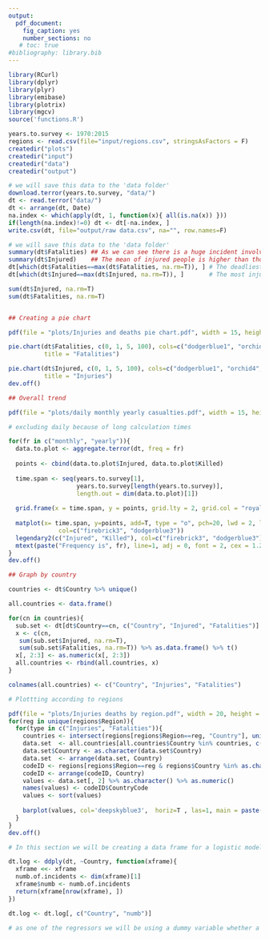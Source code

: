 ```yaml
---
output:
  pdf_document:
    fig_caption: yes
    number_sections: no
   # toc: true
#bibliography: library.bib
---
```


```r
library(RCurl)
library(dplyr)
library(plyr)
library(emibase)
library(plotrix)
library(mgcv)
source('functions.R')
```

\vskip 20pt
\centerline{\bf \large VILNIUS UNIVERSITY}
\bigskip
\centerline{\large \textbf{FACULTY OF MATHEMATICS AND INFORMATICS}}
\vskip 120pt
\centerline{\bf \Large \textbf{BACHELOR THESIS}}
\vskip 50pt
\begin{center}
{\bf \LARGE Global terrorism and the economy}

\vspace{4mm}

\end{center}
\vskip 120pt
\centerline{\Large Eligijus Bujokas}
\vskip 120pt
\centerline{\large \textbf{VILNIUS (2016.12.07)}}

\newpage

\tableofcontents

\newpage

```r
years.to.survey <- 1970:2015
regions <- read.csv(file="input/regions.csv", stringsAsFactors = F)
createdir("plots")
createdir("input")
createdir("data")
createdir("output")
```

```r
# we will save this data to the 'data folder'
download.terror(years.to.survey, "data/") 
dt <- read.terror("data/")
dt <- arrange(dt, Date)
na.index <- which(apply(dt, 1, function(x){ all(is.na(x)) }))
if(length(na.index)!=0) dt <- dt[-na.index, ]
write.csv(dt, file="output/raw data.csv", na="", row.names=F)
```

```r
# we will save this data to the 'data folder'
summary(dt$Fatalities) ## As we can see there is a huge incident involving 1382 deaths
summary(dt$Injured)    ## The mean of injured people is higher than those that were killed. The biggest incident is involving 4000 people
dt[which(dt$Fatalities==max(dt$Fatalities, na.rm=T)), ] # The deadliest attack was the attack in Nepal in 2004
dt[which(dt$Injured==max(dt$Injured, na.rm=T)), ]       # The most injuries was caused by the attack in Kenya in 1998

sum(dt$Injured, na.rm=T) 
sum(dt$Fatalities, na.rm=T) 


## Creating a pie chart

pdf(file = "plots/Injuries and deaths pie chart.pdf", width = 15, height = 10)

pie.chart(dt$Fatalities, c(0, 1, 5, 100), cols=c("dodgerblue1", "orchid4", "gray48", "peru"), 
          title = "Fatalities")

pie.chart(dt$Injured, c(0, 1, 5, 100), cols=c("dodgerblue1", "orchid4", "gray48", "peru"), 
          title = "Injuries")
dev.off()

## Overall trend

pdf(file = "plots/daily monthly yearly casualties.pdf", width = 15, height = 10)

# excluding daily because of long calculation times

for(fr in c("monthly", "yearly")){
  data.to.plot <- aggregate.terror(dt, freq = fr)
  
  points <- cbind(data.to.plot$Injured, data.to.plot$Killed)
  
  time.span <- seq(years.to.survey[1],
                   years.to.survey[length(years.to.survey)],
                   length.out = dim(data.to.plot)[1])
  
  grid.frame(x = time.span, y = points, grid.lty = 2, grid.col = "royalblue")
  
  matplot(x= time.span, y=points, add=T, type = "o", pch=20, lwd = 2, lty = 1, cex=1, 
              col=c("firebrick3", "dodgerblue3"))
  legendary2(c("Injured", "Killed"), col=c("firebrick3", "dodgerblue3"))
  mtext(paste("Frequency is", fr), line=1, adj = 0, font = 2, cex = 1.25, col="darkslateblue")
}
dev.off()

## Graph by country

countries <- dt$Country %>% unique()

all.countries <- data.frame()

for(cn in countries){
  sub.set <- dt[dt$Country==cn, c("Country", "Injured", "Fatalities")]
  x <- c(cn,
   sum(sub.set$Injured, na.rm=T),
   sum(sub.set$Fatalities, na.rm=T)) %>% as.data.frame() %>% t()
  x[, 2:3] <- as.numeric(x[, 2:3])
  all.countries <- rbind(all.countries, x)
}

colnames(all.countries) <- c("Country", "Injuries", "Fatalities")

# Plottting according to regions

pdf(file = "plots/Injuries deaths by region.pdf", width = 20, height = 10)
for(reg in unique(regions$Region)){
  for(type in c("Injuries", "Fatalities")){
    countries <- intersect(regions[regions$Region==reg, "Country"], unique(all.countries$Country))
    data.set  <- all.countries[all.countries$Country %in% countries, c("Country", type)]
    data.set$Country <- as.character(data.set$Country)
    data.set  <- arrange(data.set, Country)
    codeID <- regions[regions$Region==reg & regions$Country %in% as.character(data.set$Country), ]
    codeID <- arrange(codeID, Country) 
    values <- data.set[, 2] %>% as.character() %>% as.numeric()
    names(values) <- codeID$CountryCode
    values <- sort(values)
    
    barplot(values, col='deepskyblue3',  horiz=T , las=1, main = paste(type, "in", reg))
  }
}
dev.off()

```

```r
# In this section we will be creating a data frame for a logistic model

dt.log <- ddply(dt, ~Country, function(xframe){
  xframe <<- xframe
  numb.of.incidents <- dim(xframe)[1]
  xframe$numb <- numb.of.incidents
  return(xframe[nrow(xframe), ])
})

dt.log <- dt.log[, c("Country", "numb")]

# as one of the regressors we will be using a dummy variable whether a country was involved in some sort of conflict in the middle east


```












